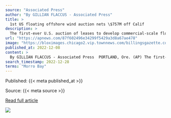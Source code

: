 ```yaml
---
source: "Associated Press"
author: "By GILLIAN FLACCUS - Associated Press"
title: >
  1st US floating offshore wind auction nets \$757M off Calif
description: >
  The first-ever U.S. auction of leases to develop commercial-scale floating wind farms in the deep waters off the West Coast raised $757 million in bids, from mostly European companies. The auction offered two adjoining lease areas in northern California and…
url: "https://apnews.com/87f602496e34299f5429a3d8a67ae478"
image: "https://bloximages.chicago2.vip.townnews.com/billingsgazette.com/content/tncms/assets/v3/editorial/c/a0/ca062b5f-a869-5205-8e4e-bb4f274a338e/638e7f62b7e00.image.jpg?crop=1921%2C1009%2C0%2C35&resize=1200%2C630&order=crop%2Cresize"
published_at: 2022-12-08
content: >
  By GILLIAN FLACCUS - Associated Press  PORTLAND, Ore. (AP) The first-ever U.S. auction of leases to develop commercial-scale floating wind farms in the deep waters off the West Coast attracted $757 m… [+3737 chars]
search_timestamp: 2022-12-28
terms: "Morro Bay"
---
```



Published: {{< meta published_at >}}


Source: {{< meta source >}}


[Read full article]({{< meta url >}})



![](`r rmarkdown::metadata$image[1]`)
